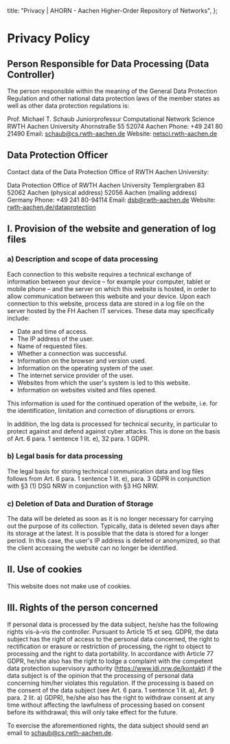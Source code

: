   title: "Privacy | AHORN - Aachen Higher-Order Repository of Networks",
};

# Privacy Policy

## Person Responsible for Data Processing (Data Controller)

The person responsible within the meaning of the General Data Protection Regulation and other national data protection laws of the member states as well as other data protection regulations is:

Prof. Michael T. Schaub
Juniorprofessur Computational Network Science
RWTH Aachen University
Ahornstraße 55
52074 Aachen
Phone: +49 241 80 21490
Email: schaub@cs.rwth-aachen.de
Website: [netsci.rwth-aachen.de](https://netsci.rwth-aachen.de)

## Data Protection Officer

Contact data of the Data Protection Office of RWTH Aachen University:

Data Protection Office of RWTH Aachen University
Templergraben 83
52062 Aachen (physical address)
52056 Aachen (mailing address)
Germany
Phone: +49 241 80-94114
Email: dsb@rwth-aachen.de
Website: [rwth-aachen.de/dataprotection](https://www.rwth-aachen.de/dataprotection)

## I. Provision of the website and generation of log files

### a) Description and scope of data processing

Each connection to this website requires a technical exchange of information between your device – for example your computer, tablet or mobile phone – and the server on which this website is hosted, in order to allow communication between this website and your device.
Upon each connection to this website, process data are stored in a log file on the server hosted by the FH Aachen IT services. These data may specifically include:

- Date and time of access.
- The IP address of the user.
- Name of requested files.
- Whether a connection was successful.
- Information on the browser and version used.
- Information on the operating system of the user.
- The internet service provider of the user.
- Websites from which the user's system is led to this website.
- Information on websites visited and files opened.

This information is used for the continued operation of the website, i.e. for the identification, limitation and correction of disruptions or errors.

In addition, the log data is processed for technical security, in particular to protect against and defend against cyber attacks. This is done on the basis of Art. 6 para. 1 sentence 1 lit. e), 32 para. 1 GDPR.

### b) Legal basis for data processing

The legal basis for storing technical communication data and log files follows from Art. 6 para. 1 sentence 1 lit. e), para. 3 GDPR in conjunction with §3 (1) DSG NRW in conjunction with §3 HG NRW.

### c) Deletion of Data and Duration of Storage

The data will be deleted as soon as it is no longer necessary for carrying out the purpose of its collection. Typically, data is deleted seven days after its storage at the latest. It is possible that the data is stored for a longer period. In this case, the user's IP address is deleted or anonymized, so that the client accessing the website can no longer be identified.

## II. Use of cookies

This website does not make use of cookies.

## III. Rights of the person concerned

If personal data is processed by the data subject, he/she has the following rights vis-à-vis the controller.
Pursuant to Article 15 et seq. GDPR, the data subject has the right of access to the personal data concerned, the right to rectification or erasure or restriction of processing, the right to object to processing and the right to data portability. In accordance with Article 77 GDPR, he/she also has the right to lodge a complaint with the competent data protection supervisory authority (https://www.ldi.nrw.de/kontakt) if the data subject is of the opinion that the processing of personal data concerning him/her violates this regulation. If the processing is based on the consent of the data subject (see Art. 6 para. 1 sentence 1 lit. a), Art. 9 para. 2 lit. a) GDPR), he/she also has the right to withdraw consent at any time without affecting the lawfulness of processing based on consent before its withdrawal; this will only take effect for the future.

To exercise the aforementioned rights, the data subject should send an email to schaub@cs.rwth-aachen.de.
